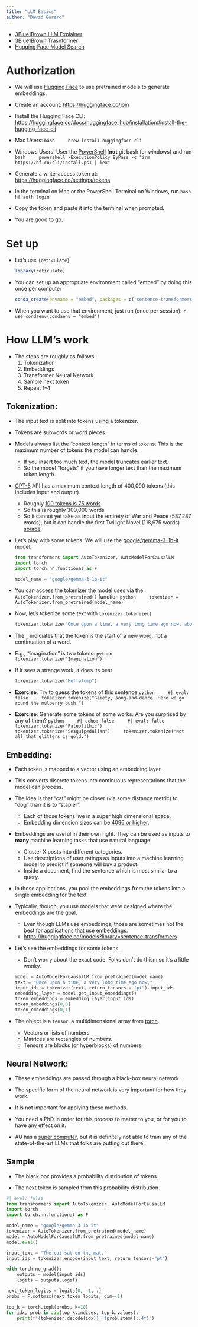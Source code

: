 ```yaml
---
title: "LLM Basics"
author: "David Gerard"
---
```


- [3Blue1Brown LLM Explainer](https://youtu.be/LPZh9BOjkQs?si=EWHkqjz6gJT2K81P)
- [3Blue1Brown Trasnformer](https://youtu.be/wjZofJX0v4M?si=NsJuJISbbOjUUOkg)
- [Hugging Face Model Search](https://huggingface.co/tasks)

# Authorization

- We will use [Hugging Face](https://huggingface.co) to use pretrained models to generate embeddings.

- Create an account: <https://huggingface.co/join>

- Install the Hugging Face CLI: <https://huggingface.co/docs/huggingface_hub/installation#install-the-hugging-face-cli>

-   Mac Users:
    ``` bash
    brew install huggingface-cli
    ```

-   Windows Users: User the [PowerShell](https://en.wikipedia.org/wiki/PowerShell) (**not** git bash for windows) and run
    ``` bash
    powershell -ExecutionPolicy ByPass -c "irm https://hf.co/cli/install.ps1 | iex"
    ```

- Generate a write-access token at: <https://huggingface.co/settings/tokens>

-   In the terminal on Mac or the PowerShell Terminal on Windows, run
    ``` bash
    hf auth login
    ```

- Copy the token and paste it into the terminal when prompted.

- You are good to go.

# Set up

-   Let's use `{reticulate}`

    ```r
    library(reticulate)
    ```


-   You can set up an appropriate environment called "embed" by doing this once per computer

    ``` r
    conda_create(envname = "embed", packages = c("sentence-transformers", "pandas", "seaborn", "scikit-learn", "transformers", "torch"))
    ```

-   When you want to use that environment, just run (once per session):
    ```r
    use_condaenv(condaenv = "embed")
    ```

# How LLM's work

- The steps are roughly as follows:
  1. Tokenization
  2. Embeddings
  3. Transformer Neural Network
  4. Sample next token
  5. Repeat 1--4

##  Tokenization: 
    
- The input text is split into tokens using a tokenizer. 

- Tokens are subwords or word pieces.

- Models always list the "context length" in terms of tokens. This is the maximum number of tokens the model can handle. 
  - If you insert too much text, the model truncates earlier text.
  - So the model "forgets" if you have longer text than the maximum token length.

- [GPT-5](https://platform.openai.com/docs/models/gpt-5) API has a maximum context length of 400,000 tokens (this includes input and output).
  - Roughly [100 tokens is 75 words](https://help.openai.com/en/articles/4936856-what-are-tokens-and-how-to-count-them)
  - So this is roughly 300,000 words
  - So it cannot yet take as input the entirety of War and Peace (587,287 words), but it can handle the first Twilight Novel (118,975 words) [source](https://capitalizemytitle.com/famous-book-series-and-novel-word-counts/).

-   Let's play with some tokens. We will use the [google/gemma-3-1b-it](https://huggingface.co/google/gemma-3-1b-it) model.

    ```python
    from transformers import AutoTokenizer, AutoModelForCausalLM
    import torch
    import torch.nn.functional as F
    
    model_name = "google/gemma-3-1b-it"
    ```

-   You can access the tokenizer the model uses via the `AutoTokenizer.from_pretrained()` function
    ```python
    tokenizer = AutoTokenizer.from_pretrained(model_name)
    ```

-   Now, let's tokenize some text with `tokenizer.tokenize()`

    ```python
    tokenizer.tokenize("Once upon a time, a very long time ago now, about last Friday")
    ```
    
- The `_` indiciates that the token is the start of a new word, not a continuation of a word. 

-   E.g., "imagination" is two tokens:
    ```python
    tokenizer.tokenize("Imagination")
    ```

-   If it sees a strange work, it does its best

    ```python
    tokenizer.tokenize("Heffalump")
    ```

-   **Exercise**: Try to guess the tokens of this sentence
    ```python
    #| eval: false
    tokenizer.tokenize("Gaiety, song-and-dance. Here we go round the mulberry bush.")
    ```
    
-   **Exercise**: Generate some tokens of some works. Are you surprised by any of them?
    ```python
    #| echo: false
    #| eval: false
    tokenizer.tokenize("Paleolithic")
    tokenizer.tokenize("Sesquipedalian")
    tokenizer.tokenize("Not all that glitters is gold.")
    ```

##  Embedding:

- Each token is mapped to a vector using an embedding layer. 

- This converts discrete tokens into continuous representations that the model can process.

- The idea is that "cat" might be closer (via some distance metric) to "dog" than it is to "stapler". 
  - Each of those tokens live in a super high dimensional space.
  - Embedding dimension sizes can be [4096 or higher](https://vickiboykis.com/2025/09/01/how-big-are-our-embeddings-now-and-why/).

- Embeddings are useful in their own right. They can be used as inputs to **many** machine learning tasks that use natural language:
  - Cluster X posts into different categories.
  - Use descriptions of user ratings as inputs into a machine learning model to predict if someone will buy a product.
  - Inside a document, find the sentence which is most similar to a query.
  
- In those applications, you pool the embeddings from the tokens into a single embedding for the text. 
  
- Typically, though, you use models that were designed where the embeddings are the goal. 
  - Even though LLMs use embeddings, those are sometimes not the best for applications that use embeddings.
  - <https://huggingface.co/models?library=sentence-transformers>
  
-   Let's see the embeddings for some tokens. 
    - Don't worry about the exact code. Folks don't do thism so it's a little wonky.
    ```python
    model = AutoModelForCausalLM.from_pretrained(model_name)
    text = "Once upon a time, a very long time ago now,"
    input_ids = tokenizer(text, return_tensors = "pt").input_ids
    embedding_layer = model.get_input_embeddings()
    token_embeddings = embedding_layer(input_ids)
    token_embeddings[0,0]
    token_embeddings[0,1]
    ```

- The object is a `tensor`, a multidimensional array from [torch](https://docs.pytorch.org/docs/stable/tensors.html).
  - Vectors or lists of numbers
  - Matrices are rectangles of numbers.
  - Tensors are blocks (or hyperblocks) of numbers.

## Neural Network:

- These embeddings are passed through a black-box neural network.

- The specific form of the neural network is very important for how they work.

- It is not important for applying these methods.

- You need a PhD in order for this process to matter to you, or for you to have any effect on it.

- AU has a [super computer](https://www.american.edu/cas/hpc/), but it is definitely not able to train any of the state-of-the-art LLMs that folks are putting out there.

## Sample

- The black box provides a probability distribution of tokens.

- The next token is sampled from this probability distribution.


```python
#| eval: false
from transformers import AutoTokenizer, AutoModelForCausalLM
import torch
import torch.nn.functional as F

model_name = "google/gemma-3-1b-it"
tokenizer = AutoTokenizer.from_pretrained(model_name)
model = AutoModelForCausalLM.from_pretrained(model_name)
model.eval()

input_text = "The cat sat on the mat."
input_ids = tokenizer.encode(input_text, return_tensors="pt")

with torch.no_grad():
    outputs = model(input_ids)
    logits = outputs.logits

next_token_logits = logits[0, -1, :]
probs = F.softmax(next_token_logits, dim=-1)

top_k = torch.topk(probs, k=10)
for idx, prob in zip(top_k.indices, top_k.values):
    print(f"{tokenizer.decode(idx)}: {prob.item():.4f}")
```


